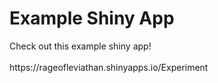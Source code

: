 # Example Shiny App
Check out this example shiny app! \
\
https://rageofleviathan.shinyapps.io/Experiment\
\